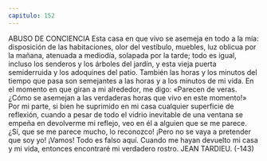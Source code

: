 ```yaml
---
capitulo: 152
---
```


ABUSO DE CONCIENCIA
Esta casa en que vivo se asemeja en todo a la mía: disposición de las
habitaciones, olor del vestíbulo, muebles, luz oblicua por la mañana, atenuada a
mediodía, solapada por la tarde; todo es igual, incluso los senderos y los árboles
del jardín, y esta vieja puerta semiderruida y los adoquines del patio.
También las horas y los minutos del tiempo que pasa son semejantes a las
horas y a los minutos de mi vida. En el momento en que giran a mi alrededor,
me digo: «Parecen de veras. ¿Cómo se asemejan a las verdaderas horas que vivo
en este momento!»
Por mi parte, si bien he suprimido en mi casa cualquier superficie de
reflexión, cuando a pesar de todo el vidrio inevitable de una ventana se empeña
en devolverme mi reflejo, veo en él a alguien que se me parece. ¿Sí, que se me
parece mucho, lo reconozco!
¡Pero no se vaya a pretender que soy yo! ¡Vamos! Todo es falso aquí. Cuando
me hayan devuelto mi casa y mi vida, entonces encontraré mi verdadero rostro.
JEAN TARDIEU.
(-143)
